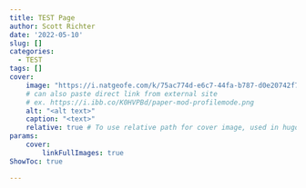 ```yaml
---
title: TEST Page
author: Scott Richter
date: '2022-05-10'
slug: []
categories:
  - TEST
tags: []
cover:
    image: "https://i.natgeofe.com/k/75ac774d-e6c7-44fa-b787-d0e20742f797/giant-panda-eating.jpg"
    # can also paste direct link from external site
    # ex. https://i.ibb.co/K0HVPBd/paper-mod-profilemode.png
    alt: "<alt text>"
    caption: "<text>"
    relative: true # To use relative path for cover image, used in hugo Page-bundles
params:
    cover:
        linkFullImages: true
ShowToc: true

---
```



